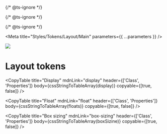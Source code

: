 
{/* @ts-ignore */}

{/* @ts-ignore */}

{/* @ts-ignore */}

<Meta title="Styles/Tokens/Layout/Main" parameters={{ ...parameters }} />

![](https://graphics.thomsonreuters.com/style-assets/images/logos/reuters-graphics-logo/svg/graphics-logo-color-dark.svg)

# Layout tokens

<CopyTable
  title="Display"
  mdnLink="display"
  header={['Class', 'Properties']}
  body={cssStringToTableArray(display)}
  copyable={[true, false]}
/>

<CopyTable
  title="Float"
  mdnLink="float"
  header={['Class', 'Properties']}
  body={cssStringToTableArray(floats)}
  copyable={[true, false]}
/>

<CopyTable
  title="Box sizing"
  mdnLink="box-sizing"
  header={['Class', 'Properties']}
  body={cssStringToTableArray(boxSizine)}
  copyable={[true, false]}
/>
